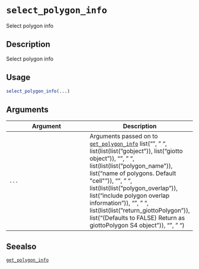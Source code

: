 # `select_polygon_info`

Select polygon info


## Description

Select polygon info


## Usage

```r
select_polygon_info(...)
```


## Arguments

Argument      |Description
------------- |----------------
`...`     |      Arguments passed on to [`get_polygon_info`](#getpolygoninfo)   list("\n", "    ", list(list(list("gobject")), list("giotto object")), "\n", "    ", list(list(list("polygon_name")), list("name of polygons. Default \"cell\"")), "\n", "    ", list(list(list("polygon_overlap")), list("include polygon overlap information")), "\n", "    ", list(list(list("return_giottoPolygon")), list("(Defaults to FALSE) Return as giottoPolygon S4 object")), "\n", "  ")


## Seealso

[`get_polygon_info`](#getpolygoninfo)


